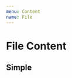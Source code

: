 ```yaml
---
menu: Content
name: File
---
```



# File Content

<link href="https://cdn.jsdelivr.net/npm/antd@3.26.6/dist/antd.min.css" rel="stylesheet" />

## Simple

<Playground>
  <RonpaFileContent 
    content={[{
        id: "id",
        path: "https://google.com/robots.txt",
        originalName: "file-name.txt",
        mimeType: "text",
        size: 340,
        lastModifyAt: new Date(),
        uploadedAt: new Date(),
    }]}
    thesis={{
        insiders: ["First Insider"]
    }}
    insiders
    contentLimit={5}
  />
</Playground>
